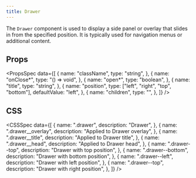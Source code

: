```yaml
---
title: Drawer
---
```


The `Drawer` component is used to display a side panel or overlay that slides in from the specified position. It is typically used for navigation menus or additional content.

<Preview name="Drawer" />

## Props

<PropsSpec
  data={[
    {
      name: "className",
      type: "string",
    },
    {
      name: "onClose*",
      type: "() => void",
    },
    {
      name: "open*",
      type: "boolean",
    },
    {
      name: "title",
      type: "string",
    },
    {
      name: "position",
      type: ["left", "right", "top", "bottom"],
      defaultValue: "left",
    },
    {
      name: "children",
      type: "",
    },
  ]}
/>

## CSS

<CSSSpec
  data={[
    {
      name: ".drawer",
      description: "Drawer",
    },
    {
      name: ".drawer__overlay",
      description: "Applied to Drawer overlay",
    },
    {
      name: ".drawer__title",
      description: "Applied to Drawer title",
    },
    {
      name: ".drawer__head",
      description: "Applied to Drawer head",
    },
    {
      name: ".drawer--top",
      description: "Drawer with top position",
    },
    {
      name: ".drawer--bottom",
      description: "Drawer with bottom position",
    },
    {
      name: ".drawer--left",
      description: "Drawer with left position",
    },
    {
      name: ".drawer--top",
      description: "Drawer with right position",
    },
  ]}
/>
